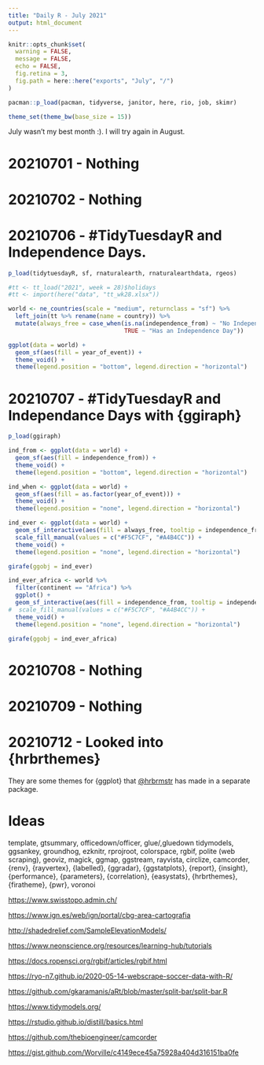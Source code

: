 ```yaml
---
title: "Daily R - July 2021"
output: html_document
---
```


```r
knitr::opts_chunk$set(
  warning = FALSE,
  message = FALSE,
  echo = FALSE,
  fig.retina = 3,
  fig.path = here::here("exports", "July", "/")
)

pacman::p_load(pacman, tidyverse, janitor, here, rio, job, skimr)

theme_set(theme_bw(base_size = 15))
```

July wasn't my best month :). I will try again in August.

# 20210701 - Nothing
# 20210702 - Nothing
# 20210706 - #TidyTuesdayR and Independence Days.

```r
p_load(tidytuesdayR, sf, rnaturalearth, rnaturalearthdata, rgeos)

#tt <- tt_load("2021", week = 28)$holidays
#tt <- import(here("data", "tt_wk28.xlsx"))

world <- ne_countries(scale = "medium", returnclass = "sf") %>% 
  left_join(tt %>% rename(name = country)) %>% 
  mutate(always_free = case_when(is.na(independence_from) ~ "No Independence Day",
                                 TRUE ~ "Has an Independence Day"))

ggplot(data = world) +
  geom_sf(aes(fill = year_of_event)) + 
  theme_void() + 
  theme(legend.position = "bottom", legend.direction = "horizontal")
```

# 20210707 - #TidyTuesdayR and Independance Days with {ggiraph}

```r
p_load(ggiraph)

ind_from <- ggplot(data = world) +
  geom_sf(aes(fill = independence_from)) + 
  theme_void() + 
  theme(legend.position = "bottom", legend.direction = "horizontal")

ind_when <- ggplot(data = world) +
  geom_sf(aes(fill = as.factor(year_of_event))) + 
  theme_void() + 
  theme(legend.position = "none", legend.direction = "horizontal")

ind_ever <- ggplot(data = world) +
  geom_sf_interactive(aes(fill = always_free, tooltip = independence_from)) + 
  scale_fill_manual(values = c("#F5C7CF", "#A4B4CC")) + 
  theme_void() + 
  theme(legend.position = "none", legend.direction = "horizontal")

girafe(ggobj = ind_ever)
```

```r
ind_ever_africa <- world %>% 
  filter(continent == "Africa") %>% 
  ggplot() +
  geom_sf_interactive(aes(fill = independence_from, tooltip = independence_from)) + 
#  scale_fill_manual(values = c("#F5C7CF", "#A4B4CC")) + 
  theme_void() + 
  theme(legend.position = "none", legend.direction = "horizontal")

girafe(ggobj = ind_ever_africa)
```


# 20210708 - Nothing
# 20210709 - Nothing
# 20210712 - Looked into {hrbrthemes}

They are some themes for {ggplot} that [@hrbrmstr](https://github.com/hrbrmstr) has made in a separate package.


# Ideas

template, gtsummary, officedown/officer, glue/,gluedown tidymodels, ggsankey, groundhog, ezknitr, rprojroot, colorspace, rgbif, polite (web scraping), geoviz, magick, ggmap, ggstream, rayvista, circlize, camcorder, {renv}, {rayvertex}, {labelled}, {ggradar}, {ggstatplots}, {report}, {insight}, {performance}, {parameters}, {correlation}, {easystats}, {hrbrthemes}, {firatheme}, {pwr}, voronoi

<https://www.swisstopo.admin.ch/>

<https://www.ign.es/web/ign/portal/cbg-area-cartografia>

<http://shadedrelief.com/SampleElevationModels/>

<https://www.neonscience.org/resources/learning-hub/tutorials>

<https://docs.ropensci.org/rgbif/articles/rgbif.html>

<https://ryo-n7.github.io/2020-05-14-webscrape-soccer-data-with-R/>

<https://github.com/gkaramanis/aRt/blob/master/split-bar/split-bar.R>

<https://www.tidymodels.org/>

<https://rstudio.github.io/distill/basics.html>

<https://github.com/thebioengineer/camcorder>

<https://gist.github.com/Worville/c4149ece45a75928a404d316151ba0fe>